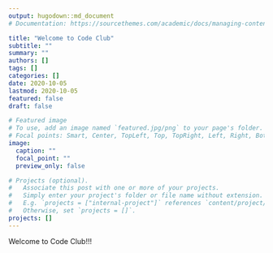 ```yaml
---
output: hugodown::md_document
# Documentation: https://sourcethemes.com/academic/docs/managing-content/

title: "Welcome to Code Club"
subtitle: ""
summary: ""
authors: []
tags: []
categories: []
date: 2020-10-05
lastmod: 2020-10-05
featured: false
draft: false

# Featured image
# To use, add an image named `featured.jpg/png` to your page's folder.
# Focal points: Smart, Center, TopLeft, Top, TopRight, Left, Right, BottomLeft, Bottom, BottomRight.
image:
  caption: ""
  focal_point: ""
  preview_only: false

# Projects (optional).
#   Associate this post with one or more of your projects.
#   Simply enter your project's folder or file name without extension.
#   E.g. `projects = ["internal-project"]` references `content/project/deep-learning/index.md`.
#   Otherwise, set `projects = []`.
projects: []
---
```


Welcome to Code Club!!!

<br/>
<br/>
<br/>
<br/>
<br/>
<br/>
<br/>

